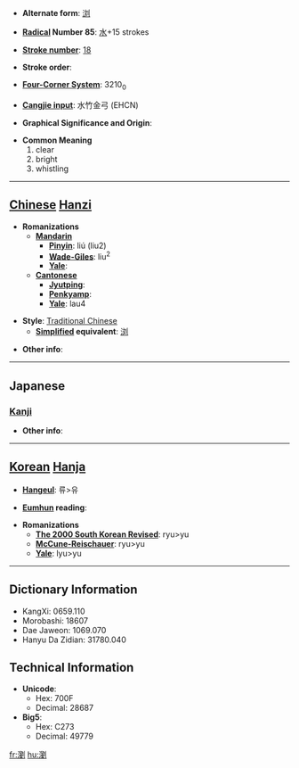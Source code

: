 * '''Alternate form''': [[浏]]

* '''[[Wiktionary:Chinese radical index| Radical]] Number 85''': [[Wiktionary:Chinese radical index 水|水]]+15 strokes

* '''[[Wiktionary:Chinese total strokes index|Stroke number]]''': [[Wiktionary:Chinese total strokes index 18|18]]

* '''Stroke order''': 

* '''[[Wiktionary:Chinese four corner index|Four-Corner System]]''': 3210<sub>0</sub>

* '''[[Wiktionary:Chinese Cangjie index|Cangjie input]]''': 水竹金弓 (EHCN)

* '''Graphical Significance and Origin''': 

* '''Common Meaning'''
*#clear
*# bright
*# whistling


----

== [[Chinese]] [[Hanzi]] ==

* '''Romanizations'''
** '''[[Mandarin]]'''
*** '''[[Pinyin]]''': liú (liu2)
*** '''[[Wade-Giles]]''': liu<sup>2</sup>
*** '''[[Yale]]''': 
** '''[[Cantonese]]'''
*** '''[[Jyutping]]''':
*** '''[[Penkyamp]]''': 
*** '''[[Yale]]''': lau4

* '''Style''': [[Traditional Chinese]] 
** '''[[Simplified Chinese|Simplified]] equivalent''': [[浏]]

* '''Other info''': 

----

==Japanese==
===[[Kanji]]===
{{kanji|on readings=[[りゅう]] (ryū)|kun readings=[[きよい]] (kiyoi)}}

* '''Other info''':  

----

== [[Korean]] [[Hanja]] ==

* '''[[Hangeul]]''': 류>유

* '''[[Eumhun]] reading''': 

* '''Romanizations'''
** '''[[The 2000 South Korean Revised Romanization|The 2000 South Korean Revised]]''': ryu>yu
** '''[[McCune-Reischauer]]''': ryu>yu
** '''[[Yale]]''': lyu>yu

----

== Dictionary Information ==

* KangXi: 0659.110
* Morobashi: 18607
* Dae Jaweon: 1069.070
* Hanyu Da Zidian: 31780.040

== Technical Information ==

* '''Unicode''':
** Hex: 700F
** Decimal: 28687
* '''Big5''':
** Hex: C273
** Decimal: 49779

[[fr:瀏]]
[[hu:瀏]]